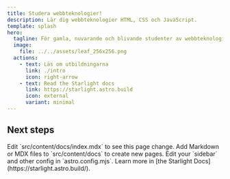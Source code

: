 ```yaml
---
title: Studera webbteknologier!
description: Lär dig webbteknologier HTML, CSS och JavaScript.
template: splash
hero:
  tagline: För gamla, nuvarande och blivande studenter av webbteknologier och (webb)programmering.
  image:
    file: ../../assets/leaf_256x256.png
  actions:
    - text: Läs om utbildningarna
      link: ./intro
      icon: right-arrow
    - text: Read the Starlight docs
      link: https://starlight.astro.build
      icon: external
      variant: minimal
---
```



## Next steps

<CardGrid stagger>
	<Card title="Update content" icon="pencil">
		Edit `src/content/docs/index.mdx` to see this page change.
	</Card>
	<Card title="Add new content" icon="add-document">
		Add Markdown or MDX files to `src/content/docs` to create new pages.
	</Card>
	<Card title="Configure your site" icon="setting">
		Edit your `sidebar` and other config in `astro.config.mjs`.
	</Card>
	<Card title="Read the docs" icon="open-book">
		Learn more in [the Starlight Docs](https://starlight.astro.build/).
	</Card>
</CardGrid>
